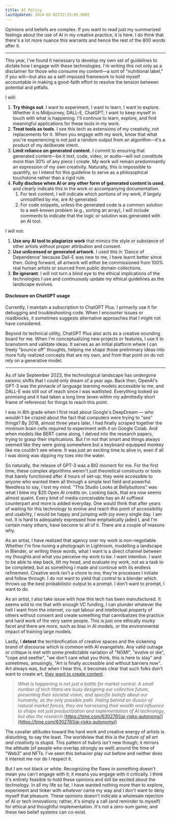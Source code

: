```yaml
---
title: AI Policy
lastUpdated: 2024-02-02T22:15:05.098Z
---
```


Opinions and beliefs are complex. If you want to read just my summarized feelings about the use of AI in my creative practice, it is here. I do think that there's a lot more nuance this warrants and hence the rest of the 800 words after it.

***

This year, I've found it necessary to develop my own set of guidelines to dictate how I engage with these technologies. I'm writing this not only as a disclaimer for those who consume my content—a sort of "nutritional label," if you will—but also as a self-imposed framework to hold myself accountable in making a good-faith effort to resolve the tension between potential and pitfalls.

I will:

1. **Try things out**. I want to experiment, I want to learn, I want to explore. Whether it is Midjourney, DALL-E, ChatGPT; I want to keep myself in touch with what is happening. I'll continue to learn, explore, and find meaningful applications for these tools in my work.
2. **Treat tools as tools**. I see this tech as extensions of my creativity, not replacements for it. When you engage with my work, know that what you're experiencing is not just a random output from an algorithm—it's a product of my deliberate intent.
3. **Limit reliance on generated content.** I commit to ensuring that generated content—be it text, code, video, or audio—will not constitute more than 30% of any piece I create. My work will remain predominantly an expression of my own creativity. Naturally, this is impossible to quantify, so I intend for this guideline to serve as a philosophical touchstone rather than a rigid rule.
4. **Fully disclose when AI or any other form of generated content is used**, and clearly indicate this in the work or accompanying documentation.
   1. For text content, I will indicate which portions of my work, if largely unmodified by me, are AI-generated.
   2. For code snippets, unless the generated code is a common solution to a well-known problem (e.g., sorting an array), I will include comments to indicate that the logic or solution was generated with an AI tool.

I will not:

1. **Use any AI tool to plagiarize work** that mimics the style or substance of other artists without proper attribution and consent.
2. **Use unlicensed or generated artwork**. I used this in 'Dance of Dependence' because Dall-E was new to me, I have learnt better since then. Going forward, all artwork will either be commissioned from 100% real human artists or sourced from public domain collections.
3. **Be ignorant**: I will not turn a blind eye to the ethical implications of the technologies I use and continuously update my ethical guidelines as the landscape evolves.

#### Disclosure on ChatGPT usage

Currently, I maintain a subscription to ChatGPT Plus. I primarily use it for debugging and troubleshooting code. When I encounter issues or roadblocks, it sometimes suggests alternative approaches that I might not have considered.

Beyond its technical utility, ChatGPT Plus also acts as a creative sounding board for me. When I'm conceptualizing new projects or features, I use it to brainstorm and validate ideas. It serves as an initial platform where I can freely "bounce off" thoughts, helping me shape those preliminary ideas into more fully realized concepts that are my own, and from that point on do not rely on a generative model.

***

As of late September 2023, the technological landscape has undergone seismic shifts that I could only dream of a year ago. Back then, OpenAI's GPT-3 was the pinnacle of language learning models accessible to me, and DALL-E was still out of reach since I was waitlisted. Everything looked so promising and it had taken a long time (even within my admittedly short frame of reference) for things to reach this point.

I was in 8th grade when I first read about Google's DeepDream — who *wouldn't* be crazed about the fact that computers were trying to "see" things? By 2018, almost three years later, I had finally scraped together the minimum brain cells required to experiment with it on Google Colab. And when models like BERT came along, I delved into the research papers, trying to grasp their implications. But I'm not that smart and things always seemed like they were going somewhere but a keyboard-equipped monkey like me couldn't see where. It was just an exciting time to alive in, even if all I was doing was dipping my toes into the water.

So naturally, the release of GPT-3 was a BIG moment for me. For the first time, these complex algorithms weren't just theoretical constructs or tools that barely functioned after 4 hours of set-up; they were accessible to anyone who wanted them all through a simple text field and powerful. Needless to say, I lost my mind. "This Studio Looks at Bellybuttons" was what I blew my $20 Open AI credits on. Looking back, that era now seems almost quaint. Every kind of media conceivable has an AI suffixed counterpart and more is added everyday. One would think that after years of waiting for this technology to evolve and reach this point of accessibility and usability, I would be happy and jumping with joy every single day. I am not. It is hard to adequately expressed how emphatically jaded I, and I'm certain many others, have become to all of it. There are a couple of reasons why.

As an artist, I have realized that agency over my work is non-negotiable. Whether I'm fine-tuning a photograph in Lightroom, modelling a landscape in Blender, or writing these words, what I want is a direct channel between my thoughts and what you perceive my work to be. I want intention. I want to be able to step back, tilt my head, and evaluate my work, not as a task to be completed, but as something *I* made and continue with its endless refinement. Creative work isn't a chore to me; they're processes I initiate and follow through. I do not want to yield that control to a blender which throws up the best probabilistic output to a prompt. I don't want to prompt, I want to do.

As an artist, I also take issue with how this tech has been manufactured. It seems wild to me that with enough VC funding, I can plunder whatever the hell I want from the internet, co-opt labour and intellectual property of others without consent and create something that cannibalizes the practice and hard work of the very same people. This is just one ethically murky facet and there are more, such as bias in AI models, or the environmental impact of training large models.

Lastly, I **detest** the techbrofication of creative spaces and the sickening brand of discourse which is common with AI evangelists. Any valid outrage or critique is met with some predictable variation of "NGMI", "evolve or die", "cope and seethe", "we don't care what you think, this is here to stay" and sometimes, amusingly, "Art is finally accessible and without barriers now". Art always was, but when I hear this, it becomes clear that such folks don't want to create art, [they want to create content](https://twitter.com/codyschneiderxx/status/1703461460569895002).

> *What is happening is not just a battle for market control. A small number of tech titans are busy designing our collective future, presenting their societal vision, and specific beliefs about our humanity, as the only possible path. Hiding behind an illusion of natural market forces, they are harnessing their wealth and influence to shape not just productization and implementation of AI technology, but also the research.*[https://time.com/6302761/ai-risks-autonomy/](https://time.com/6302761/ai-risks-autonomy/)

The cavalier attitudes toward the hard work and creative energy of artists is disturbing, to say the least. The worldview that *this is the future of all art and creativity* is stupid. This pattern of hubris isn't new though; it mirrors the attitude (of people who overlap strongly as well) around the time of "Web3" and NFTs. I've seen this behavior play out before and neither does it interest me nor do I respect it.

But I am not black or white. Recognizing the flaws in something doesn't mean you can't engage with it; it means you engage with it critically. I think it's entirely feasible to hold these opinions and still be excited about the technology. In all my life so far, I have wanted nothing more than to explore, experiment and tinker with *whatever* came my way and I don't want to deny myself that pleasure. These opinions doesn't indicate a wholesale rejection of AI or tech innovations; rather, it's simply a call (and reminder to myself) for ethical and thoughtful implementation. It's not a zero-sum game; and these two belief systems can co-exist.

